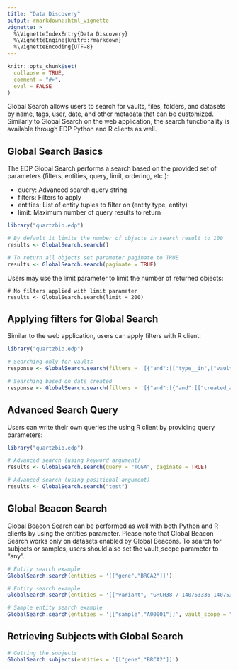 ```yaml
---
title: "Data Discovery"
output: rmarkdown::html_vignette
vignette: >
  %\VignetteIndexEntry{Data Discovery}
  %\VignetteEngine{knitr::rmarkdown}
  %\VignetteEncoding{UTF-8}
---
```


```r
knitr::opts_chunk$set(
  collapse = TRUE,
  comment = "#>",
  eval = FALSE
)
```

Global Search allows users to search for vaults, files, folders, and datasets by name, tags, user, date, and other metadata that can be customized. Similarly to Global Search on the web application, the search functionality is available through EDP Python and R clients as well.

## Global Search Basics

The EDP Global Search performs a search based on the provided set of parameters (filters, entities, query, limit, ordering, etc.):

-   query: Advanced search query string
-   filters: Filters to apply
-   entities: List of entity tuples to filter on (entity type, entity)
-   limit: Maximum number of query results to return

```r
library("quartzbio.edp")

# By default it limits the number of objects in search result to 100
results <- GlobalSearch.search()

# To return all objects set parameter paginate to TRUE
results <- GlobalSearch.search(paginate = TRUE)
```

Users may use the limit parameter to limit the number of returned objects:

```         
# No filters applied with limit parameter
results <- GlobalSearch.search(limit = 200)
```

## Applying filters for Global Search

Similar to the web application, users can apply filters with R client:

```r
library("quartzbio.edp")

# Searching only for vaults
response <- GlobalSearch.search(filters = '[{"and":[["type__in",["vault"]]]}]')

# Searching based on date created
response <- GlobalSearch.search(filters = '[{"and":[{"and":[["created_at__range",["2023-01-01","2023-12-31"]]]}]}]')
```

## Advanced Search Query

Users can write their own queries the using R client by providing query parameters:

```r
library("quartzbio.edp")

# Advanced search (using keyword argument)
results <- GlobalSearch.search(query = "TCGA", paginate = TRUE)

# Advanced search (using positional argument)
results <- GlobalSearch.search("test")
```

## Global Beacon Search

Global Beacon Search can be performed as well with both Python and R clients by using the entities parameter. Please note that Global Beacon Search works only on datasets enabled by Global Beacons. To search for subjects or samples, users should also set the vault_scope parameter to "any".

```r
# Entity search example
GlobalSearch.search(entities = '[["gene","BRCA2"]]')

# Entity search example
GlobalSearch.search(entities = '[["variant", "GRCH38-7-140753336-140753336-T"]]')

# Sample entity search example
GlobalSearch.search(entities = '[["sample","A00001"]]', vault_scope = "any")
```

## Retrieving Subjects with Global Search

```r
# Getting the subjects
GlobalSearch.subjects(entities = '[["gene","BRCA2"]]')
```

